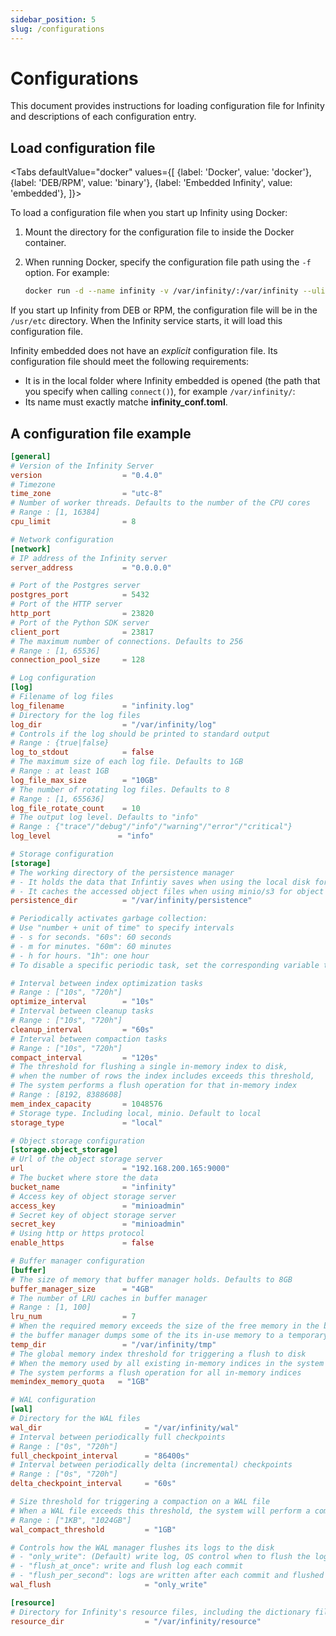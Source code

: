 ```yaml
---
sidebar_position: 5
slug: /configurations
---
```


# Configurations

This document provides instructions for loading configuration file for Infinity and descriptions of each configuration entry.


## Load configuration file


<Tabs
  defaultValue="docker"
  values={[
    {label: 'Docker', value: 'docker'},
    {label: 'DEB/RPM', value: 'binary'},
    {label: 'Embedded Infinity', value: 'embedded'},
  ]}>
  <TabItem value="docker">

To load a configuration file when you start up Infinity using Docker:

1. Mount the directory for the configuration file to inside the Docker container.
2. When running Docker, specify the configuration file path using the `-f` option. For example: 

   ```bash
   docker run -d --name infinity -v /var/infinity/:/var/infinity --ulimit nofile=500000:500000 --network=host infiniflow/infinity:nightly -f /var/infinity/infinity_conf.toml
   ```

</TabItem>
  <TabItem value="binary">

If you start up Infinity from DEB or RPM, the configuration file will be in the `/usr/etc` directory. When the Infinity service starts, it will load this configuration file.

</TabItem>
  <TabItem value="embedded">

Infinity embedded does not have an *explicit* configuration file. Its configuration file should meet the following requirements:

- It is in the local folder where Infinity embedded is opened (the path that you specify when calling `connect()`), for example `/var/infinity/`:
- Its name must exactly matche **infinity_conf.toml**.

</TabItem>
</Tabs>

## A configuration file example


```toml
[general]
# Version of the Infinity Server
version                  = "0.4.0"
# Timezone
time_zone                = "utc-8"
# Number of worker threads. Defaults to the number of the CPU cores
# Range : [1, 16384]
cpu_limit                = 8

# Network configuration
[network]
# IP address of the Infinity server
server_address           = "0.0.0.0"

# Port of the Postgres server
postgres_port            = 5432
# Port of the HTTP server
http_port                = 23820
# Port of the Python SDK server
client_port              = 23817
# The maximum number of connections. Defaults to 256
# Range : [1, 65536]
connection_pool_size     = 128

# Log configuration
[log]
# Filename of log files
log_filename             = "infinity.log"
# Directory for the log files
log_dir                  = "/var/infinity/log"
# Controls if the log should be printed to standard output
# Range : {true|false} 
log_to_stdout            = false
# The maximum size of each log file. Defaults to 1GB
# Range : at least 1GB
log_file_max_size        = "10GB"
# The number of rotating log files. Defaults to 8
# Range : [1, 655636]
log_file_rotate_count    = 10
# The output log level. Defaults to "info"
# Range : {"trace"/"debug"/"info"/"warning"/"error"/"critical"}
log_level               = "info"

# Storage configuration
[storage]
# The working directory of the persistence manager
# - It holds the data that Infintiy saves when using the local disk for storage
# - It caches the accessed object files when using minio/s3 for object storage
persistence_dir          = "/var/infinity/persistence"

# Periodically activates garbage collection:
# Use "number + unit of time" to specify intervals
# - s for seconds. "60s": 60 seconds
# - m for minutes. "60m": 60 minutes
# - h for hours. "1h": one hour
# To disable a specific periodic task, set the corresponding variable to "0s"

# Interval between index optimization tasks
# Range : ["10s", "720h"]
optimize_interval        = "10s"
# Interval between cleanup tasks
# Range : ["10s", "720h"]
cleanup_interval         = "60s"
# Interval between compaction tasks
# Range : ["10s", "720h"]
compact_interval         = "120s"
# The threshold for flushing a single in-memory index to disk,
# when the number of rows the index includes exceeds this threshold,
# The system performs a flush operation for that in-memory index
# Range : [8192, 8388608]
mem_index_capacity       = 1048576
# Storage type. Including local, minio. Default to local  
storage_type             = "local"

# Object storage configuration
[storage.object_storage]
# Url of the object storage server
url                      = "192.168.200.165:9000"
# The bucket where store the data
bucket_name              = "infinity"
# Access key of object storage server
access_key               = "minioadmin"
# Secret key of object storage server
secret_key               = "minioadmin"
# Using http or https protocol
enable_https             = false

# Buffer manager configuration
[buffer]
# The size of memory that buffer manager holds. Defaults to 8GB
buffer_manager_size      = "4GB"
# The number of LRU caches in buffer manager
# Range : [1, 100]
lru_num                  = 7
# When the required memory exceeds the size of the free memory in the buffer manager,
# the buffer manager dumps some of the its in-use memory to a temporary storage path specified by temp_dir
temp_dir                 = "/var/infinity/tmp"
# The global memory index threshold for triggering a flush to disk
# When the memory used by all existing in-memory indices in the system exceeds this threshold,
# The system performs a flush operation for all in-memory indices
memindex_memory_quota   = "1GB"

# WAL configuration
[wal]
# Directory for the WAL files
wal_dir                       = "/var/infinity/wal"
# Interval between periodically full checkpoints
# Range : ["0s", "720h"]
full_checkpoint_interval      = "86400s"
# Interval between periodically delta (incremental) checkpoints
# Range : ["0s", "720h"]
delta_checkpoint_interval     = "60s"

# Size threshold for triggering a compaction on a WAL file
# When a WAL file exceeds this threshold, the system will perform a compaction on it
# Range : ["1KB", "1024GB"]
wal_compact_threshold         = "1GB"

# Controls how the WAL manager flushes its logs to the disk
# - "only_write": (Default) write log, OS control when to flush the log
# - "flush_at_once": write and flush log each commit
# - "flush_per_second": logs are written after each commit and flushed to disk per second
wal_flush                     = "only_write"

[resource]
# Directory for Infinity's resource files, including the dictionary files used by the analyzer
resource_dir                  = "/var/infinity/resource"
```